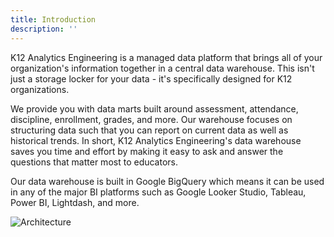 ```yaml
---
title: Introduction
description: ''
---
```


K12 Analytics Engineering is a managed data platform that brings all of your organization's information together in a central data warehouse.  This isn't just a storage locker for your data - it's specifically designed for K12 organizations.

We provide you with data marts built around assessment, attendance, discipline, enrollment, grades, and more. Our warehouse focuses on structuring data such that you can report on current data as well as historical trends. In short, K12 Analytics Engineering's data warehouse saves you time and effort by making it easy to ask and answer the questions that matter most to educators.

Our data warehouse is built in Google BigQuery which means it can be used in any of the major BI platforms such as Google Looker Studio, Tableau, Power BI, Lightdash, and more.


<img
  className="block"
  src="/images/architecture.png"
  alt="Architecture"
/>
